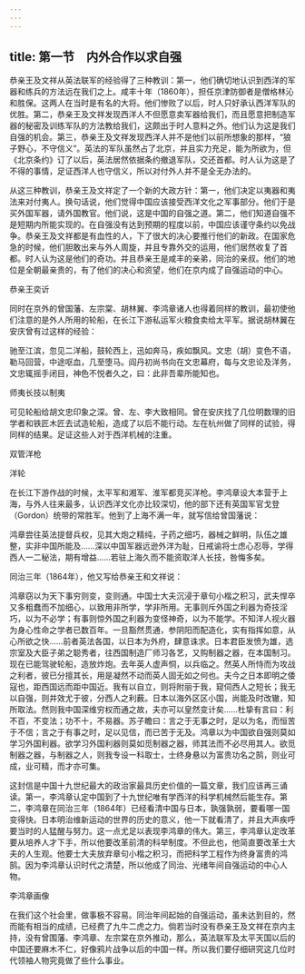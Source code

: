 ```yaml
---
---
---
```

title: 第一节　内外合作以求自强
---




恭亲王及文祥从英法联军的经验得了三种教训：第一，他们确切地认识到西洋的军器和练兵的方法远在我们之上。咸丰十年（1860年），担任京津防御者是僧格林沁和胜保。这两人在当时是有名的大将。他们惨败了以后，时人只好承认西洋军队的优胜。第二，恭亲王及文祥发现西洋人不但愿意卖军器给我们，而且愿意把制造军器的秘密及训练军队的方法教给我们，这颇出于时人意料之外。他们认为这是我们自强的机会。第三，恭亲王及文祥发现西洋人并不是他们以前所想象的那样，“狼子野心，不守信义”。英法的军队虽然占了北京，并且实力充足，能为所欲为，但《北京条约》订了以后，英法居然依据条约撤退军队，交还首都。时人认为这是了不得的事情，足证西洋人也守信义，所以对付外人并不是全无办法的。

从这三种教训，恭亲王及文祥定了一个新的大政方针：第一，他们决定以夷器和夷法来对付夷人。换句话说，他们觉得中国应该接受西洋文化之军事部分。他们于是买外国军器，请外国教官。他们说，这是中国的自强之道。第二，他们知道自强不是短期内所能实现的。在自强没有达到预期的程度以前，中国应该谨守条约以免战争。恭亲王及文祥都是有血性的人，下了很大的决心要推行他们的新政。在国家危急的时候，他们胆敢出来与外人周旋，并且专靠外交的运用，他们居然收复了首都。时人认为这是他们的奇功。并且恭亲王是咸丰的亲弟，同治的亲叔。他们的地位是全朝最亲贵的，有了他们的决心和资望，他们在京内成了自强运动的中心。



恭亲王奕䜣

同时在京外的曾国藩、左宗棠、胡林翼、李鸿章诸人也得着同样的教训，最初使他们注意的是外人所用的轮船，在长江下游私运军火粮食卖给太平军。据说胡林翼在安庆曾有过这样的经验：

驰至江滨，忽见二洋船，鼓轮西上，迅如奔马，疾如飘风。文忠（胡）变色不语，勒马回营，中途呕血，几至堕马。阎丹初尚书向在文忠幕府，每与文忠论及洋务，文忠辄摇手闭目，神色不悦者久之，曰：此非吾辈所能知也。



师夷长技以制夷

可见轮船给胡文忠印象之深。曾、左、李大致相同。曾在安庆找了几位明数理的旧学者和铁匠木匠去试造轮船，造成了以后不能行动。左在杭州做了同样的试验，得同样的结果。足证这些人对于西洋机械的注重。



双管洋枪



洋轮

在长江下游作战的时候，太平军和湘军、淮军都竞买洋枪。李鸿章设大本营于上海，与外人往来最多，认识西洋文化亦比较深切，他的部下还有英国军官戈登（Gordon）统带的常胜军。他到了上海不满一年，就写信给曾国藩说：

鸿章尝往英法提督兵权，见其大炮之精纯，子药之细巧，器械之鲜明，队伍之雄整，实非中国所能及……深以中国军器远逊外洋为耻，日戒谕将士虑心忍辱，学得西人一二秘法，期有增益……若驻上海久而不能资取洋人长技，咎悔多矣。

同治三年（1864年），他又写给恭亲王和文祥说：

鸿章窃以为天下事穷则变，变则通。中国士大夫沉浸于章句小楷之积习，武夫悍卒又多粗蠢而不加细心，以致用非所学，学非所用。无事则斥外国之利器为奇技淫巧，以为不必学；有事则惊外国之利器为变怪神奇，以为不能学。不知洋人视火器为身心性命之学者已数百年。一旦豁然贯通，参阴阳而配造化，实有指挥如意，从心所欲之快……前者英法各国，以日本为外府，肆意诛求。日本君臣发愤为雄，选宗室及大臣子弟之聪秀者，往西国制造厂师习各艺，又购制器之器，在本国制习。现在已能驾驶轮船，造放炸炮。去年英人虚声恫，以兵临之。然英人所恃而为攻战之利者，彼已分擅其长，用是凝然不动而英人固无如之何也。夫今之日本即明之倭寇也，距西国远而距中国近。我有以自立，则将附丽于我，窥伺西人之短长；我无以自强，则并效尤于彼，分西人之利薮。日本以海外区区小国，尚能及时改辙，知所取法。然则我中国深维穷权而通之故，夫亦可以皇然变计矣……杜挚有言曰：利不百，不变法；功不十，不易器。苏子瞻曰：言之于无事之时，足以为名，而恒苦于不信；言之于有事之时，足以见信，而已苦于无及。鸿章以为中国欲自强则莫如学习外国利器。欲学习外国利器则莫如觅制器之器，师其法而不必尽用其人。欲觅制器之器，与制器之人，则我专设一科取士，士终身悬以为富贵功名之鹄，则业可成，业可精，而才亦可集。

这封信是中国十九世纪最大的政治家最具历史价值的一篇文章，我们应该再三诵读。第一，李鸿章认定中国到了十九世纪唯有学西洋的科学机械然后能生存。第二，李鸿章在同治三年（1864年）已经看清中国与日本，孰强孰弱，要看哪一国变得快。日本明治维新运动的世界的历史的意义，他一下就看清了，并且大声疾呼要当时的人猛醒与努力。这一点尤足以表现李鸿章的伟大。第三，李鸿章认定改革要从培养人才下手，所以他要改革前清的科举制度。不但此也，他简直要改革士大夫的人生观。他要士大夫放弃章句小楷之积习，而把科学工程作为终身富贵的鸿鹄。因为李鸿章认识时代之清楚，所以他成了同治、光绪年间自强运动的中心人物。



李鸿章画像

在我们这个社会里，做事极不容易。同治年间起始的自强运动，虽未达到目的，然而能有相当的成绩，已经费了九牛二虎之力。倘若当时没有恭亲王及文祥在京内主持，没有曾围藩、李鸿章、左宗棠在京外推动，那么，英法联军及太平天国以后的中国还要麻木不仁，好像鸦片战争以后的中国一样。所以我们要仔细研究这几位时代领袖人物究竟做了些什么事业。